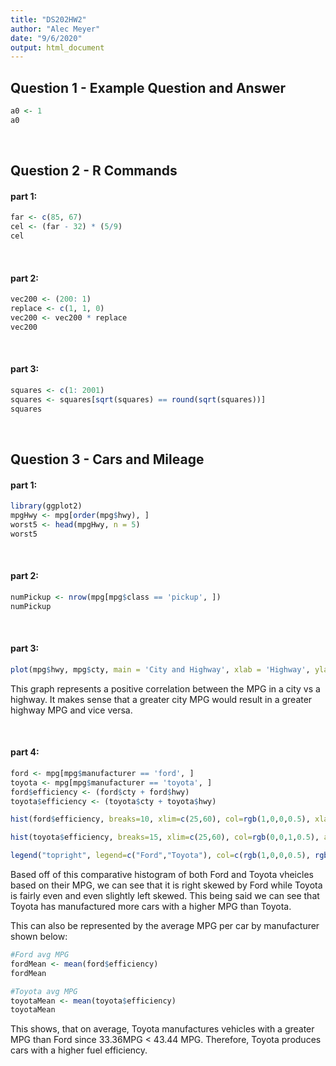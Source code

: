 ---
title: "DS202HW2"
author: "Alec Meyer"
date: "9/6/2020"
output: html_document
---
## **Question 1 - Example Question and Answer**
```{r}
a0 <- 1
a0
```

\

## **Question 2 - R Commands**
#### part 1:
```{r}

far <- c(85, 67) 
cel <- (far - 32) * (5/9)
cel
```

\

#### part 2:
```{r, warning=FALSE}
vec200 <- (200: 1)
replace <- c(1, 1, 0)
vec200 <- vec200 * replace
vec200
```

\

#### part 3:
```{r}
squares <- c(1: 2001)
squares <- squares[sqrt(squares) == round(sqrt(squares))]
squares
```

\

## **Question 3 - Cars and Mileage**
#### part 1:
```{r, warning=FALSE}
library(ggplot2)
mpgHwy <- mpg[order(mpg$hwy), ]
worst5 <- head(mpgHwy, n = 5)
worst5
```

\

#### part 2: 
```{r}

numPickup <- nrow(mpg[mpg$class == 'pickup', ])
numPickup

```

\

#### part 3:
```{r}

plot(mpg$hwy, mpg$cty, main = 'City and Highway', xlab = 'Highway', ylab = 'City')

```

This graph represents a positive correlation between the MPG in a city vs a highway. It makes sense that a greater city MPG would result in a greater highway MPG and vice versa.

\

#### part 4:
```{r}
ford <- mpg[mpg$manufacturer == 'ford', ]
toyota <- mpg[mpg$manufacturer == 'toyota', ]
ford$efficiency <- (ford$cty + ford$hwy)
toyota$efficiency <- (toyota$cty + toyota$hwy)

hist(ford$efficiency, breaks=10, xlim=c(25,60), col=rgb(1,0,0,0.5), xlab="MPG", ylab="Amount Manufactured", main="Distribution of Cars per Manufacturer by MPG" )

hist(toyota$efficiency, breaks=15, xlim=c(25,60), col=rgb(0,0,1,0.5), add=T)

legend("topright", legend=c("Ford","Toyota"), col=c(rgb(1,0,0,0.5), rgb(0,0,1,0.5)), pt.cex=2, pch=15 )

```

Based off of this comparative histogram of both Ford and Toyota vheicles based on their MPG, we can see that it is right skewed by Ford while Toyota is fairly even and even slightly left skewed. This being said we can see that Toyota has manufactured more cars with a higher MPG than Toyota.

This can also be represented by the average MPG per car by manufacturer shown below:
```{r}
#Ford avg MPG
fordMean <- mean(ford$efficiency)
fordMean

#Toyota avg MPG
toyotaMean <- mean(toyota$efficiency)
toyotaMean
```
This shows, that on average, Toyota manufactures vehicles with a greater MPG than Ford since 33.36MPG < 43.44 MPG. Therefore, Toyota produces cars with a higher fuel efficiency.